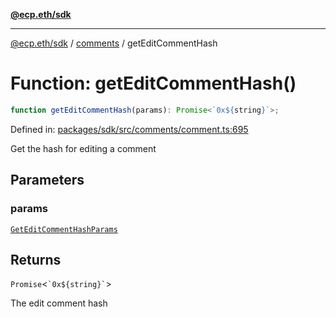 [**@ecp.eth/sdk**](../../index.mdx)

***

[@ecp.eth/sdk](/sdk-reference/index.mdx) / [comments](/sdk-reference/comments/index.mdx) / getEditCommentHash

# Function: getEditCommentHash()

```ts
function getEditCommentHash(params): Promise<`0x${string}`>;
```

Defined in: [packages/sdk/src/comments/comment.ts:695](https://github.com/ecp-eth/comments-monorepo/blob/main/packages/sdk/src/comments/comment.ts#L695)

Get the hash for editing a comment

## Parameters

### params

[`GetEditCommentHashParams`](/sdk-reference/comments/type-aliases/GetEditCommentHashParams.mdx)

## Returns

`Promise`\<`` `0x${string}` ``\>

The edit comment hash
